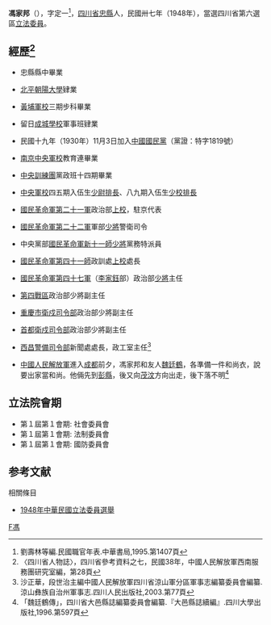 '''馮家邦'''（{{bd|1903年||？年||catIdx=馮}}），字定一<ref>劉壽林等編.民國職官年表.中華書局,1995.第1407頁</ref>，[[四川省|四川省]][[忠縣|忠縣]]人，民國卅七年（1948年），當選四川省第六選區[[第1屆中華民國立法委員|立法委員]]。

== 經歷<ref>〈四川省人物誌〉，四川省參考資料之七，民國38年，中國人民解放軍西南服務團研究室編，第28頁</ref> ==

*忠縣縣中畢業

*[[北平|北平]][[朝陽大學|朝陽大學]]肄業

*[[黃埔軍校|黃埔軍校]]三期步科畢業

*留日[[成城學校|成城學校]]軍事班肄業

*民國十九年（1930年）11月3日加入[[中國國民黨|中國國民黨]]（黨證：特字1819號）

*[[南京|南京]][[中央軍校|中央軍校]]教育連畢業

*[[中央訓練團|中央訓練團]]黨政班十四期畢業

*[[中央軍校|中央軍校]]四五期入伍生[[少尉|少尉]][[排長|排長]]、八九期入伍生[[少校|少校]][[排長|排長]]

*[[國民革命軍第二十一軍|國民革命軍第二十一軍]]政治部[[上校|上校]]，駐京代表

*[[國民革命軍第二十二軍|國民革命軍第二十二軍]]軍部[[少將|少將]]警衛司令

*中央黨部[[國民革命軍新十一師|國民革命軍新十一師]][[少將|少將]]黨務特派員

*[[國民革命軍第四十一師|國民革命軍第四十一師]]政訓處[[上校|上校]]處長

*[[國民革命軍第四十七軍|國民革命軍第四十七軍]]（[[李家鈺|李家鈺]]部）政治部[[少將|少將]]主任

*[[第四戰區|第四戰區]]政治部少將副主任

*[[重慶市|重慶市]][[衛戍司令部|衛戍司令部]]政治部少將副主任

*[[南京|首都]][[衛戍司令部|衛戍司令部]]政治部少將副主任

*[[西昌|西昌]][[警備司令部|警備司令部]]新聞處處長，政工室主任<ref>沙正華，段世治主編中國人民解放軍四川省涼山軍分區軍事志編纂委員會編纂.涼山彝族自治州軍事志.四川人民出版社,2003.第77頁</ref>

*[[中國人民解放軍|中國人民解放軍]]進入[[成都|成都]]前夕，馮家邦和友人[[魏廷鶴|魏廷鶴]]，各準備一件和尚衣，說要出家當和尚。他倆先到[[彭縣|彭縣]]，後又向[[茂縣|茂]][[汶川|汶]]方向出走，後下落不明<ref>「魏廷鶴傳」，四川省大邑縣誌編纂委員會編纂.『大邑縣誌續編』.四川大學出版社,1996.第597頁</ref>

==立法院會期==

*第１屆第１會期: 社會委員會 
*第１屆第１會期: 法制委員會 
*第１屆第１會期: 國防委員會

==参考文献==
<div class="references-small">
<references />
</div>

相關條目
*[[1948年中華民國立法委員選舉|1948年中華民國立法委員選舉]]
{{第1屆中華民國立法委員四川省名單}}
[[Category:第一屆立法院正選立法委員|F馮]]